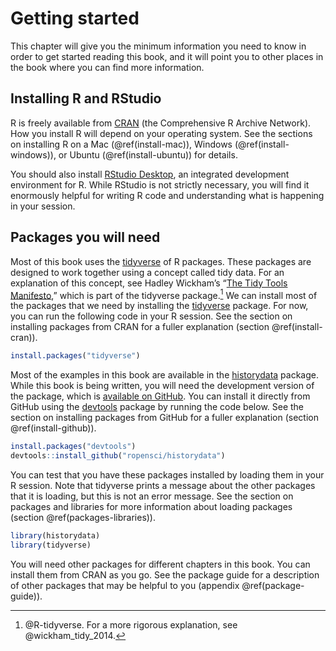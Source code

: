 # Getting started

This chapter will give you the minimum information you need to know in order to get started reading this book, and it will point you to other places in the book where you can find more information. 

## Installing R and RStudio

R is freely available from [CRAN](https://cran.r-project.org/) (the Comprehensive R Archive Network). How you install R will depend on your operating system. See the sections on installing R on a Mac (\@ref(install-mac)), Windows (\@ref(install-windows)), or Ubuntu (\@ref(install-ubuntu)) for details.

You should also install [RStudio Desktop](https://www.rstudio.com/products/rstudio/), an integrated development environment for R. While RStudio is not strictly necessary, you will find it enormously helpful for writing R code and understanding what is happening in your session.

## Packages you will need

Most of this book uses the [tidyverse](http://tidyverse.org/) of R packages. These packages are designed to work together using a concept called tidy data. For an explanation of this concept, see Hadley Wickham's "[The Tidy Tools Manifesto](https://cran.rstudio.com/web/packages/tidyverse/vignettes/manifesto.html)," which is part of the tidyverse package.^[@R-tidyverse. For a more rigorous explanation, see @wickham_tidy_2014.] We can install most of the packages that we need by installing the [tidyverse](https://cran.r-project.org/package=tidyverse) package. For now, you can run the following code in your R session. See the section on installing packages from CRAN for a fuller explanation (section \@ref(install-cran)). 

```r
install.packages("tidyverse")
```

Most of the examples in this book are available in the [historydata](https://cran.r-project.org/package=historydata) package. While this book is being written, you will need the development version of the package, which is [available on GitHub](https://github.com/ropensci/historydata/#readme). You can install it directly from GitHub using the [devtools](https://cran.r-project.org/package=devtools) package by running the code below. See the section on installing packages from GitHub for a fuller explanation (section \@ref(install-github)).

```r
install.packages("devtools")
devtools::install_github("ropensci/historydata")
```

You can test that you have these packages installed by loading them in your R session. Note that tidyverse prints a message about the other packages that it is loading, but this is not an error message. See the section on packages and libraries for more information about loading packages (section \@ref(packages-libraries)).

```r
library(historydata)
library(tidyverse)
```

You will need other packages for different chapters in this book. You can install them from CRAN as you go. See the package guide for a description of other packages that may be helpful to you (appendix \@ref(package-guide)).
